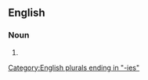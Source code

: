 ==English==

===Noun===
{{head|en|noun form}}

# {{plural of|language family|lang=en}}

[[Category:English plurals ending in "-ies"]]